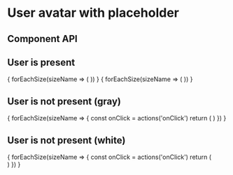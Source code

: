 


<Meta
  title="Components/Member avatars and buttons/UserAvatarWithPlaceholder"
  decorators={decorators}
/>

# User avatar with placeholder

## Component API
<ArgsTable of={UserAvatarWithPlaceholder} />

## User is present
<Story name="User is present">
  <Grid container direction="row" alignItems="center" spacing={2}>
    {
      forEachSize(sizeName => (
        <UserAvatarWithPlaceholder
          size={sizeName}
          user={makeSampleUser(false, false)}
          disabled={false}
          displayUserNameOnHover={true}
          variant="grey"
        />
      ))
    }
  </Grid>
  <Grid container direction="row" alignItems="center" spacing={2}>
    {
      forEachSize(sizeName => (
        <UserAvatarWithPlaceholder
          size={sizeName}
          user={makeSampleUser(true, false)}
          disabled={false}
          displayUserNameOnHover={true}
          variant="grey"
        />
      ))
    }
  </Grid>
</Story>

## User is not present (gray)
<Story name="User is not present (gray)">
  <Grid container direction="row" alignItems="center" spacing={2}>
    {
      forEachSize(sizeName => {
        const onClick = actions('onClick')
        return (
          <UserAvatarWithPlaceholder
            size={sizeName}
            user={null}
            disabled={false}
            variant="grey"
            {...onClick}
          />
        )
      })
    }
  </Grid>
</Story>

## User is not present (white)
<Story name="User is not present (white)">
  <Grid container direction="row" alignItems="center" spacing={2}>
    {
      forEachSize(sizeName => {
        const onClick = actions('onClick')
        return (
          <div
            style={{
              backgroundColor:'#466ADA',
            }}
          >
            <UserAvatarWithPlaceholder
              size={sizeName}
              user={null}
              disabled={false}
              variant="white"
              {...onClick}
            />
          </div>
        )
      })
    }
  </Grid>
</Story>
